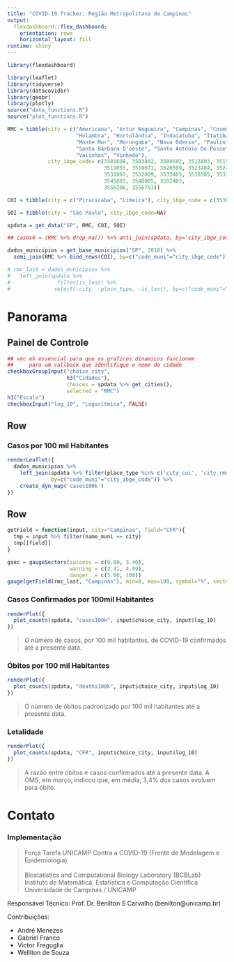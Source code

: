 ```yaml
---
title: "COVID-19 Tracker: Região Metropolitana de Campinas"
output: 
  flexdashboard::flex_dashboard:
    orientation: rows
    horizontal_layout: fill
runtime: shiny
---
```


```r
library(flexdashboard)
```

```r
library(leaflet)
library(tidyverse)
library(datacovidbr)
library(geobr)
library(plotly)
source("data_functions.R")
source("plot_functions.R")

RMC = tibble(city = c("Americana", "Artur Nogueira", "Campinas", "Cosmópolis", "Engenheiro Coelho",
                      "Holambra", "Hortolândia", "Indaiatuba", "Itatiba", "Jaguariúna",
                      "Monte Mor", "Morungaba", "Nova Odessa", "Paulínia", "Pedreira",
                      "Santa Bárbara D'oeste", "Santo Antônio De Posse", "Sumaré",
                      "Valinhos", "Vinhedo"),
             city_ibge_code= c(3501608, 3503802, 3509502, 3512803, 3515152,
                               3519055, 3519071, 3520509, 3523404, 3524709,
                               3531803, 3532009, 3533403, 3536505, 3537107,
                               3545803, 3548005, 3552403,
                               3556206, 3556701))

COI = tibble(city = c("Piracicaba", "Limeira"), city_ibge_code = c(3538709, 3526902))

SOI = tibble(city = "São Paulo", city_ibge_code=NA)

spdata = get_data("SP", RMC, COI, SOI)

## casos0 = (RMC %>% drop_na()) %>% anti_join(spdata, by='city_ibge_code')

dados_municipios = get_base_municipios("SP", 2018) %>% 
  semi_join(RMC %>% bind_rows(COI), by=c("code_muni"="city_ibge_code"))

# rmc_last = dados_municipios %>%
#   left_join(spdata %>%
#               filter(is_last) %>% 
#              select(-city, -place_type, -is_last), by=c("code_muni"="city_ibge_code"))
```


Panorama
==============================================


Painel de Controle {.sidebar}
-----------------------------------------------------------------------

```r
## vec eh essencial para que os graficos dinamicos funcionem
##     para um callback que identifique o nome da cidade
checkboxGroupInput("choice_city",
                   h3("Cidades"),
                   choices = spdata %>% get_cities(),
                   selected = "RMC")
h3("Escala")
checkboxInput("log_10", "Logarítmica", FALSE)
```

Row
-----------------------------------------------------------------------

### Casos por 100 mil Habitantes

```r
renderLeaflet({
  dados_municipios %>%
    left_join(spdata %>% filter(place_type %in% c('city_coi', 'city_rmc'), is_last),
              by=c("code_muni"="city_ibge_code")) %>%
    create_dyn_map('cases100k')
})
```

Row
-----------------------------------------------------------------------

<!-- ### Taxa de Fatalidade: Campinas (Ref. OMS = 3.4%) -->

```r
getField = function(input, city="Campinas", field="CFR"){
  tmp = input %>% filter(name_muni == city)
  tmp[[field]]
}

gsec = gaugeSectors(success = c(0.00, 3.40),
                    warning = c(3.41, 4.99),
                    danger  = c(5.00, 100))
gauge(getField(rmc_last, "Campinas"), min=0, max=100, symbol="%", sectors = gsec)
```

### Casos Confirmados por 100mil Habitantes

```r
renderPlot({
  plot_counts(spdata, "cases100k", input$choice_city, input$log_10)
})
```

> O número de casos, por 100 mil habitantes, de COVID-19 confirmados até a presente data.

### Óbitos por 100 mil Habitantes

```r
renderPlot({
  plot_counts(spdata, "deaths100k", input$choice_city, input$log_10)
})
```

> O número de óbitos padronizado por 100 mil habitantes até a presente data.

### Letalidade

```r
renderPlot({
  plot_counts(spdata, "CFR", input$choice_city, input$log_10)
})
```

> A razão entre óbitos e casos confirmados até a presente data. A OMS, em março, indicou que, em média, 3,4% dos casos evoluem para óbito.

Contato
==============================================

### Implementação

>Força Tarefa UNICAMP Contra a COVID-19 (Frente de Modelagem e Epidemiologia)<br/><br/>
>Biostatistics and Computational Biology Laboratory (BCBLab)<br/>
>Instituto de Matemática, Estatística e Computação Científica<br/>
>Universidade de Campinas / UNICAMP<br/>


Responsável Técnico: Prof. Dr. Benilton S Carvalho (benilton@unicamp.br)

Contribuições:

  - André Menezes
  - Gabriel Franco
  - Victor Freguglia
  - Welliton de Souza